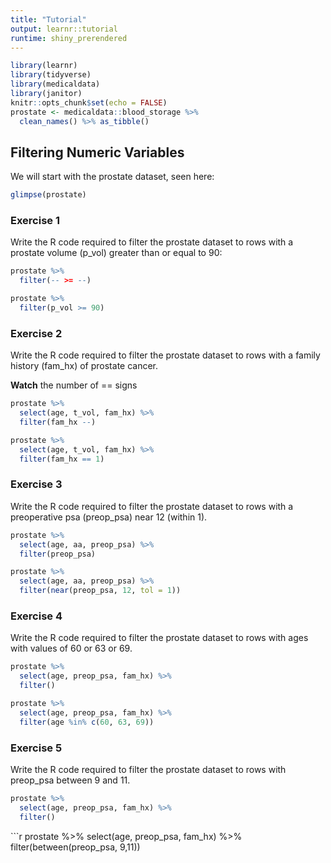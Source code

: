 ```yaml
---
title: "Tutorial"
output: learnr::tutorial
runtime: shiny_prerendered
---
```


```r
library(learnr)
library(tidyverse)
library(medicaldata)
library(janitor)
knitr::opts_chunk$set(echo = FALSE)
prostate <- medicaldata::blood_storage %>% 
  clean_names() %>% as_tibble()
```


## Filtering Numeric Variables

We will start with the prostate dataset, seen here:

```r
glimpse(prostate)
```

### Exercise 1

Write the R code required to filter the prostate dataset to rows with a prostate volume (p_vol) greater than or equal to 90:

```r
prostate %>% 
  filter(-- >= --)
```

```r
prostate %>% 
  filter(p_vol >= 90)

```

### Exercise 2

Write the R code required to filter the prostate dataset to rows with a family history (fam_hx) of prostate cancer.

**Watch** the number of == signs

```r
prostate %>% 
  select(age, t_vol, fam_hx) %>% 
  filter(fam_hx --)
```

```r
prostate %>% 
  select(age, t_vol, fam_hx) %>% 
  filter(fam_hx == 1)

```

### Exercise 3

Write the R code required to filter the prostate dataset to rows with a preoperative psa (preop_psa) near 12 (within 1).


```r
prostate %>% 
  select(age, aa, preop_psa) %>% 
  filter(preop_psa)
```

```r
prostate %>% 
  select(age, aa, preop_psa) %>% 
  filter(near(preop_psa, 12, tol = 1))
```

### Exercise 4

Write the R code required to filter the prostate dataset to rows with ages with values of 60 or 63 or 69.

```r
prostate %>% 
  select(age, preop_psa, fam_hx) %>% 
  filter()
```

```r
prostate %>% 
  select(age, preop_psa, fam_hx) %>% 
  filter(age %in% c(60, 63, 69))
```

### Exercise 5

Write the R code required to filter the prostate dataset to rows with preop_psa between 9 and 11.

```r
prostate %>% 
  select(age, preop_psa, fam_hx) %>% 
  filter()
```

```r
prostate %>% 
  select(age, preop_psa, fam_hx) %>% 
  filter(between(preop_psa, 9,11))
